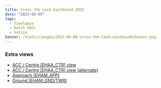 ```yaml
---
title: Cross the Land Eastbound 2023
date: "2023-09-09"
tags:
  - Timelapse
  - Dutch VACC
  - Vatsim
banner: /static/images/2023-09-09-cross-the-land-eastbound/banner.png
---
```


<Youtube id="GRFQF1SEeRE" />

### Extra views

- [ACC / Centre [EHAA_CTR] view](https://youtu.be/Rl5TKib2tbg)
- [ACC / Centre [EHAA_CTR] view (alternate)](https://youtu.be/tUQSZEqb0cw)
- [Approach [EHAM_APP]](https://youtu.be/kWi_LgGques)
- [Ground [EHAM_GND/TWR]](https://youtu.be/WZPizDQNQP4)
